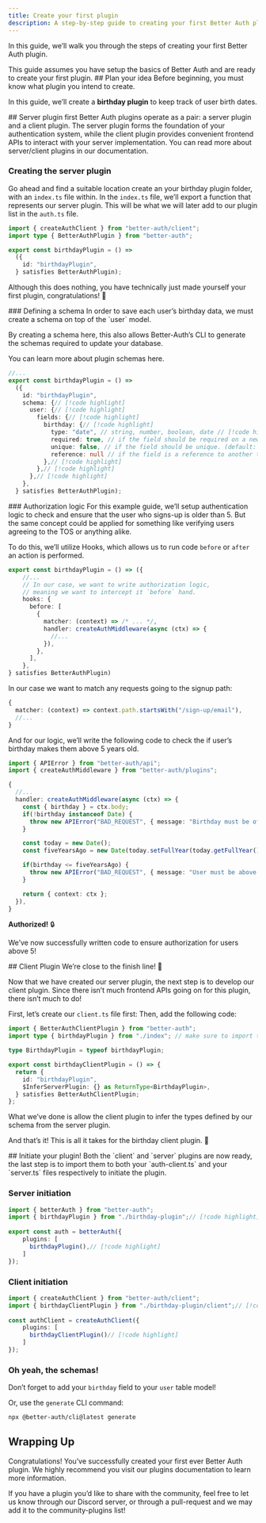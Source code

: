 ```yaml
---
title: Create your first plugin
description: A step-by-step guide to creating your first Better Auth plugin.
---
```


In this guide, we’ll walk you through the steps of creating your first Better Auth plugin.


<Callout type="warn">
This guide assumes you have <Link href="/docs/installation">setup the basics</Link> of Better Auth and are ready to create your first plugin.
</Callout>

<Steps>
<Step>
## Plan your idea
Before beginning, you must know what plugin you intend to create.

In this guide, we’ll create a **birthday plugin** to keep track of user birth dates.
</Step>

<Step>
## Server plugin first
Better Auth plugins operate as a pair: a <Link href="/docs/concepts/plugins#create-a-server-plugin">server plugin</Link> and a <Link href="/docs/concepts/plugins#create-a-client-plugin">client plugin</Link>.
The server plugin forms the foundation of your authentication system, while the client plugin provides convenient frontend APIs to interact with your server implementation.


<Callout>
You can read more about server/client plugins in our <Link href="/docs/concepts/plugins#creating-a-plugin">documentation</Link>.
</Callout>

### Creating the server plugin
Go ahead and find a suitable location create an your birthday plugin folder, with an `index.ts` file within.
<Files>
  <Folder name="birthday-plugin" defaultOpen>
    <File name="index.ts" />
  </Folder>
</Files>
In the `index.ts` file, we’ll export a function that represents our server plugin.
This will be what we will later add to our plugin list in the `auth.ts` file.

```ts title="index.ts"
import { createAuthClient } from "better-auth/client";
import type { BetterAuthPlugin } from "better-auth";

export const birthdayPlugin = () =>
  ({
    id: "birthdayPlugin",
  } satisfies BetterAuthPlugin);

```
Although this does nothing, you have technically just made yourself your first plugin, congratulations! 🎉

</Step>

<Step>
### Defining a schema
In order to save each user’s birthday data, we must create a schema on top of the `user` model.

By creating a schema here, this also allows <Link href="/docs/concepts/cli">Better-Auth’s CLI</Link> to generate the schemas required to update your database.

<Callout type="info">
You can learn more about <Link href="/docs/concepts/plugins#schema">plugin schemas here</Link>.
</Callout>

```ts title="index.ts"
//...
export const birthdayPlugin = () =>
  ({
    id: "birthdayPlugin",
    schema: {// [!code highlight]
      user: {// [!code highlight]
        fields: {// [!code highlight]
          birthday: {// [!code highlight]
            type: "date", // string, number, boolean, date // [!code highlight]
            required: true, // if the field should be required on a new record. (default: false) // [!code highlight]
            unique: false, // if the field should be unique. (default: false) // [!code highlight]
            reference: null // if the field is a reference to another table. (default: null) // [!code highlight]
          },// [!code highlight]
        },// [!code highlight]
      },// [!code highlight]
    },
  } satisfies BetterAuthPlugin);
```

</Step>

<Step>
### Authorization logic
For this example guide, we’ll setup authentication logic to check and ensure that the user who signs-up is older than 5.
But the same concept could be applied for something like verifying users agreeing to the TOS or anything alike.

To do this, we’ll utilize <Link href="/docs/concepts/plugins#hooks">Hooks</Link>, which allows us to run code `before` or `after` an action is performed.

```ts title="index.ts"
export const birthdayPlugin = () => ({
    //...
    // In our case, we want to write authorization logic,
    // meaning we want to intercept it `before` hand.
    hooks: {
      before: [
        {
          matcher: (context) => /* ... */,
          handler: createAuthMiddleware(async (ctx) => {
            //...
          }),
        },
      ],
    },
} satisfies BetterAuthPlugin)
```

In our case we want to match any requests going to the signup path:
```ts title="Before hook"
{
  matcher: (context) => context.path.startsWith("/sign-up/email"),
  //...
}
```

And for our logic, we’ll write the following code to check the if user’s birthday makes them above 5 years old.
```ts title="Imports"
import { APIError } from "better-auth/api";
import { createAuthMiddleware } from "better-auth/plugins";
```
```ts title="Before hook"
{
  //...
  handler: createAuthMiddleware(async (ctx) => {
    const { birthday } = ctx.body;
    if(!birthday instanceof Date) {
      throw new APIError("BAD_REQUEST", { message: "Birthday must be of type Date." });
    }

    const today = new Date();
    const fiveYearsAgo = new Date(today.setFullYear(today.getFullYear() - 5));

    if(birthday <= fiveYearsAgo) {
      throw new APIError("BAD_REQUEST", { message: "User must be above 5 years old." });
    }

    return { context: ctx };
  }),
}
```

**Authorized!** 🔒

We’ve now successfully written code to ensure authorization for users above 5!

</Step>

<Step>
## Client Plugin
We’re close to the finish line! 🏁

Now that we have created our server plugin, the next step is to develop our client plugin.
Since there isn’t much frontend APIs going on for this plugin, there isn’t much to do!

First, let’s create our `client.ts` file first:
<Files>
  <Folder name="birthday-plugin" defaultOpen>
    <File name="index.ts" />
    <File name="client.ts" />
  </Folder>
</Files>
Then, add the following code:
```ts title="client.ts"
import { BetterAuthClientPlugin } from "better-auth";
import type { birthdayPlugin } from "./index"; // make sure to import the server plugin as a type // [!code highlight]

type BirthdayPlugin = typeof birthdayPlugin;

export const birthdayClientPlugin = () => {
  return {
    id: "birthdayPlugin",
    $InferServerPlugin: {} as ReturnType<BirthdayPlugin>,
  } satisfies BetterAuthClientPlugin;
};
```
What we’ve done is allow the client plugin to infer the types defined by our schema from the server plugin.

And that’s it!  This is all it takes for the birthday client plugin. 🎂

</Step>

<Step>
## Initiate your plugin!
Both the `client` and `server` plugins are now ready, the last step is to import them to both your `auth-client.ts` and your `server.ts` files respectively to initiate the plugin.

### Server initiation
```ts title="server.ts"
import { betterAuth } from "better-auth";
import { birthdayPlugin } from "./birthday-plugin";// [!code highlight]
 
export const auth = betterAuth({
    plugins: [
      birthdayPlugin(),// [!code highlight]
    ]
});
```

### Client initiation
```ts title="auth-client.ts"
import { createAuthClient } from "better-auth/client";
import { birthdayClientPlugin } from "./birthday-plugin/client";// [!code highlight]
 
const authClient = createAuthClient({
    plugins: [
      birthdayClientPlugin()// [!code highlight]
    ]
});
```

### Oh yeah, the schemas! 
Don’t forget to add your `birthday` field to your `user` table model! 

Or, use the `generate` <Link href="/docs/concepts/cli#generate">CLI command</Link>:
```bash
npx @better-auth/cli@latest generate
```

</Step>
</Steps>

## Wrapping Up

Congratulations! You’ve successfully created your first ever Better Auth plugin.
We highly recommend you visit our <Link href="/docs/concepts/plugins">plugins documentation</Link> to learn more information.

If you have a plugin you’d like to share with the community, feel free to let us know through 
our <Link href="https://discord.gg/6jHcdYMzyq">Discord server</Link>,
or through a <Link href="https://github.com/better-auth/better-auth/pulls">pull-request</Link>
and we may add it to the <Link href="/docs/plugins/community-plugins">community-plugins</Link> list!